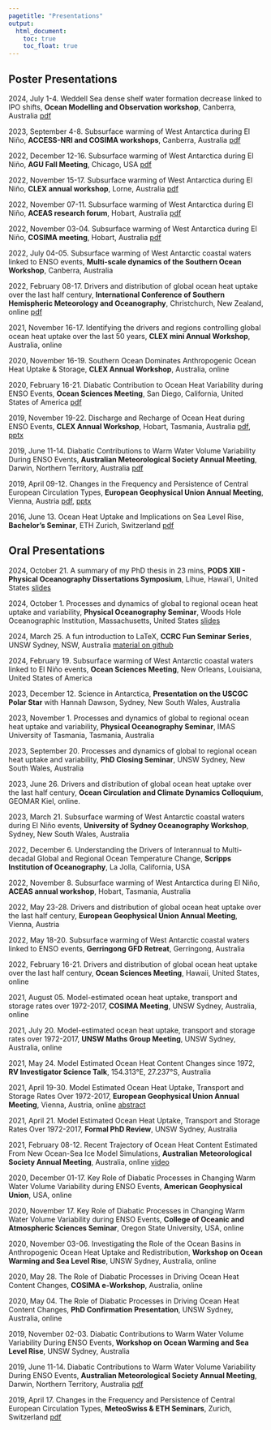 ```yaml
---
pagetitle: "Presentations"
output:
  html_document: 
    toc: true
    toc_float: true
---
```

<link rel="shortcut icon" type="image/x-icon" href="favicon.ico">
<link rel="stylesheet" href="styles.css" type="text/css">

## Poster Presentations
2024, July 1-4. Weddell Sea dense shelf water formation decrease linked to IPO shifts, **Ocean Modelling and Observation workshop**, Canberra, Australia
[pdf](presentations/poster_OMO_workshop_maurice_huguenin_2024.pdf)

2023, September 4-8. Subsurface warming of West Antarctica during El Niño, **ACCESS-NRI and COSIMA workshops**, Canberra, Australia
[pdf](presentations/poster_access_nri_and_cosima_workshops_maurice_huguenin_2023.pdf)

2022, December 12-16. Subsurface warming of West Antarctica during El Niño, **AGU Fall Meeting**, Chicago, USA [pdf](presentations/poster_cosima_aceas_clex_agu_maurice_huguenin_2022.pdf)

2022, November 15-17. Subsurface warming of West Antarctica during El Niño, **CLEX annual workshop**, Lorne, Australia [pdf](presentations/poster_cosima_aceas_clex_agu_maurice_huguenin_2022.pdf)

2022, November 07-11. Subsurface warming of West Antarctica during El Niño, **ACEAS research forum**, Hobart, Australia [pdf](presentations/poster_cosima_aceas_clex_agu_maurice_huguenin_2022.pdf)

2022, November 03-04. Subsurface warming of West Antarctica during El Niño, **COSIMA meeting**, Hobart, Australia [pdf](presentations/poster_cosima_aceas_clex_agu_maurice_huguenin_2022.pdf)


2022, July 04-05. Subsurface warming of West Antarctic coastal waters linked to ENSO events, **Multi-scale dynamics of the Southern Ocean Workshop**, Canberra, Australia 

2022, February 08-17. Drivers and distribution of global ocean heat uptake over the last half century, **International Conference of Southern Hemispheric Meteorology and Oceanography**, Christchurch, New Zealand, online [pdf](presentations/poster_icshmo_conference_maurice_huguenin_2022.pdf)

2021, November 16-17. Identifying the drivers and regions controlling global ocean heat uptake over the last 50 years, **CLEX mini Annual Workshop**, Australia, online

2020, November 16-19. Southern Ocean Dominates Anthropogenic Ocean Heat Uptake & Storage, **CLEX Annual Workshop**, Australia, online

2020, February 16-21. Diabatic Contribution to Ocean Heat Variability during ENSO Events, **Ocean Sciences Meeting**, San Diego, California, United States of America [pdf](presentations/poster_ocean_sciences_conference_maurice_huguenin_2020.pdf)

2019, November 19-22. Discharge and Recharge of Ocean Heat during ENSO Events, **CLEX Annual Workshop**, Hobart, Tasmania, Australia [pdf](presentations/poster_clex_workshop_maurice_huguenin_2019.pdf), [pptx](presentations/poster_clex_workshop_maurice_huguenin_2019.pptx)

2019, June 11-14. Diabatic Contributions to Warm Water Volume Variability During ENSO Events, **Australian Meteorological Society Annual Meeting**, Darwin, Northern Territory, Australia [pdf](presentations/poster_amos_conference_maurice_huguenin_2019.pdf)

2019, April 09-12. Changes in the Frequency and Persistence of Central European Circulation Types, **European Geophysical Union Annual Meeting**, Vienna, Austria [pdf](presentations/poster_egu_conference_maurice_huguenin_2019.pdf), [pptx](presentations/poster_egu_conference_maurice_huguenin_2019.pptx)

2016, June 13. Ocean Heat Uptake and Implications on Sea Level Rise, **Bachelor's Seminar**, ETH Zurich, Switzerland [pdf](presentations/poster_bsc_seminar_maurice_huguenin_2016.pdf)

## Oral Presentations
2024, October 21. A summary of my PhD thesis in 23 mins, **PODS XIII - Physical Oceanography Dissertations Symposium**, Lihue, Hawai'i, United States [slides](presentations/slides_condensed_PODSXIII_symposium_maurice_huguenin_2024.pdf)

2024, October 1. Processes and dynamics of global to regional ocean heat uptake and variability, **Physical Oceanography Seminar**, Woods Hole Oceanographic Institution, Massachusetts, United States [slides](presentations/slides_condensed_WHOI_PO_seminar_maurice_huguenin_2024_no_WIP_slides.pdf)

2024, March 25. A fun introduction to LaTeX, **CCRC Fun Seminar Series**, UNSW Sydney, NSW, Australia [material on github](https://github.com/mauricehuguenin/introduction_latex)

2024, February 19. Subsurface warming of West Antarctic coastal waters linked to El Niño events, **Ocean Sciences Meeting**, New Orleans, Louisiana, United States of America

2023, December 12. Science in Antarctica, **Presentation on the USCGC Polar Star** with Hannah Dawson, Sydney, New South Wales, Australia

2023, November 1. Processes and dynamics of global to regional ocean heat uptake and variability, **Physical Oceanography Seminar**, IMAS University of Tasmania, Tasmania, Australia

2023, September 20. Processes and dynamics of global to regional ocean heat uptake and variability, **PhD Closing Seminar**, UNSW Sydney, New South Wales, Australia

2023, June 26. Drivers and distribution of global ocean heat uptake over the last half century, **Ocean Circulation and Climate Dynamics Colloquium**, GEOMAR Kiel, online.

2023, March 21. Subsurface warming of West Antarctic coastal waters during El Niño events, **University of Sydney Oceanography Workshop**, Sydney, New South Wales, Australia

2022, December 6. Understanding the Drivers of Interannual to Multi-decadal Global and Regional Ocean Temperature Change, **Scripps Institution of Oceanography**, La Jolla, California, USA

2022, November 8. Subsurface warming of West Antarctica during El Niño, **ACEAS annual workshop**, Hobart, Tasmania, Australia

2022, May 23-28. Drivers and distribution of global ocean heat uptake over the last half century, **European Geophysical Union Annual Meeting**, Vienna, Austria

2022, May 18-20. Subsurface warming of West Antarctic coastal waters linked to ENSO events, **Gerringong GFD Retreat**, Gerringong, Australia

2022, February 16-21. Drivers and distribution of global ocean heat uptake over the last half century, **Ocean Sciences Meeting**, Hawaii, United States, online

2021, August 05. Model-estimated ocean heat uptake, transport and storage rates over 1972-2017, **COSIMA Meeting**, UNSW Sydney, Australia, online

2021, July 20. Model-estimated ocean heat uptake, transport and storage rates over 1972-2017, **UNSW Maths Group Meeting**, UNSW Sydney, Australia, online

2021, May 24. Model Estimated Ocean Heat Content Changes since 1972, **RV Investigator Science Talk**, 154.313°E, 27.237°S, Australia 

2021, April 19-30. Model Estimated Ocean Heat Uptake, Transport and Storage Rates Over 1972-2017, **European Geophysical Union Annual Meeting**, Vienna, Austria, online [abstract](https://meetingorganizer.copernicus.org/EGU21/EGU21-8096.html)

2021, April 21. Model Estimated Ocean Heat Uptake, Transport and Storage Rates Over 1972-2017, **Formal PhD Review**, UNSW Sydney, Australia

2021, February 08-12. Recent Trajectory of Ocean Heat Content Estimated From New Ocean-Sea Ice Model Simulations, **Australian Meteorological Society Annual Meeting**, Australia, online [video](https://vimeo.com/512306675#t=4570s)

2020, December 01-17. Key Role of Diabatic Processes in Changing Warm Water Volume Variability during ENSO Events, **American Geophysical Union**, USA, online

2020, November 17. Key Role of Diabatic Processes in Changing Warm Water Volume Variability during ENSO Events, **College of Oceanic and Atmospheric Sciences Seminar**, Oregon State University, USA, online

2020, November 03-06. Investigating the Role of the Ocean Basins in Anthropogenic Ocean Heat Uptake and Redistribution, **Workshop on Ocean Warming and Sea Level Rise**, UNSW Sydney, Australia, online

2020, May 28. The Role of Diabatic Processes in Driving Ocean Heat Content Changes, **COSIMA e-Workshop**, Australia, online

2020, May 04. The Role of Diabatic Processes in Driving Ocean Heat Content Changes, **PhD Confirmation Presentation**, UNSW Sydney, Australia, online

2019, November 02-03. Diabatic Contributions to Warm Water Volume Variability During ENSO Events, **Workshop on Ocean Warming and Sea Level Rise**, UNSW Sydney, Australia

2019, June 11-14. Diabatic Contributions to Warm Water Volume Variability During ENSO Events, **Australian Meteorological Society Annual Meeting**, Darwin, Northern Territory, Australia [pdf](presentations/msc_thesis_presentation_maurice_huguenin_2019.pdf)

2019, April 17. Changes in the Frequency and Persistence of Central European Circulation Types, **MeteoSwiss & ETH Seminars**, Zurich, Switzerland [pdf](presentations/meteoswiss_eth_presentation_maurice_huguenin_2019.pdf)

